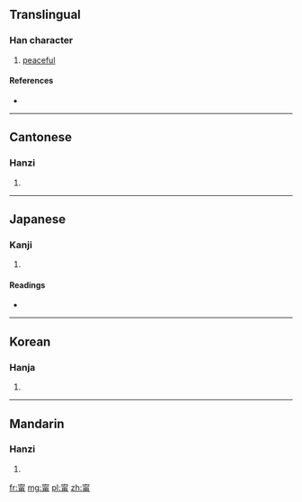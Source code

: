 ==Translingual==

===Han character===
{{Han char|rn=101|rad=用|as=07|sn=12|four=3022<sub>7</sub>|canj=十心月手 (JPBQ)}}

# [[peaceful]]

====References====
* {{Han ref|kx=0756.080|dkj=21717|dj=1166.100|hdz=20944.080|uh=752F|ud=29999|bh=DAAC|bd=55980}}

----

==Cantonese==

===Hanzi===
{{yue-hanzi|jyut=|y=ning4}}

# {{defn|Cantonese|sort=用07}}

----

==Japanese==

===Kanji===
{{ja-kanji|grade=|rs=用07}}

# {{defn|Japanese|sort=用07}}

====Readings====
* {{ja-readings|on=[[ねい]] (nei), [[にょう]] (nyō)|kun=[[ねがい]] (negai)|nanori=}}

----

==Korean==

===Hanja===
{{ko-hanja|hangeul=녕>영|eumhun=|rv=nyeong>yeong|mr=nyŏng>yŏng|y=nyeng>yeng}}

# {{defn|Korean|sort=用07}}

----

==Mandarin==

===Hanzi===
{{cmn-hanzi|pin=[[níng]] ([[ning2]])|wg=ning<sup>2</sup>}}

# {{defn|Mandarin|sort=用07}}

[[fr:甯]]
[[mg:甯]]
[[pl:甯]]
[[zh:甯]]